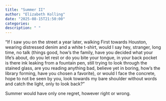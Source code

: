 ```yaml
---
title: "Summer II"
author: "Elizabeth Kolling"
date: "2025-08-15T21:50:00"
categories: 
description: " "
---
```



"If I saw you on the street a year later, walking First towards Houston, wearing distressed denim and a white t-shirt, would I say hey, stranger, long time, no talk (things good, how's the family, have you decided what your life's about, do you let rest or do you bite your tongue, in your back pocket is there ink leaking from a fountain pen, still trying to look through the stained glass, are you reading anything bad, believe yet in boring, how's the library forming, have you chosen a favorite), or would I face the concrete, hope to not be seen by you, look towards my bare shoulder without words and catch the light, only to look back?"

Summer would have only one regret, however right or wrong.